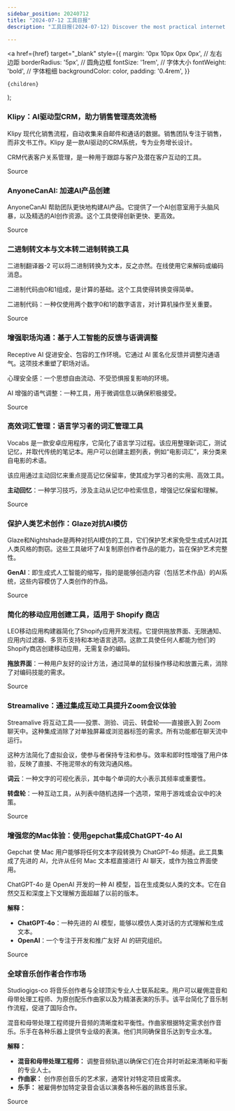```yaml
---
sidebar_position: 20240712
title: "2024-07-12 工具日报"
description: "工具日报(2024-07-12) Discover the most practical internet software, AI tools, and products of 2024 through the Tools Daily!"

---
```



  <a
    href={href}
    target="_blank"
    style={{
      margin: '0px 10px 0px 0px', // 左右边距
      borderRadius: '5px', // 圆角边框
      fontSize: '1rem', // 字体大小
      fontWeight: 'bold', // 字体粗细
      backgroundColor: color,
      padding: '0.4rem',
    }}
  >
    {children}
  </a>
);

### Klipy：AI驱动型CRM，助力销售管理高效流畅

Klipy 现代化销售流程，自动收集来自邮件和通话的数据。销售团队专注于销售，而非文书工作。Klipy 是一款AI驱动的CRM系统，专为业务增长设计。

CRM代表客户关系管理，是一种用于跟踪与客户及潜在客户互动的工具。

<Link href="https://www.producthunt.com/posts/klipy" color="#B0C4DE">Source</Link>

### AnyoneCanAI: 加速AI产品创建

AnyoneCanAI 帮助团队更快地构建AI产品。它提供了一个AI创意室用于头脑风暴，以及精选的AI创作资源。这个工具使得创新更快、更高效。

<Link href="https://www.producthunt.com/posts/anyonecanai" color="#B0C4DE">Source</Link>

### 二进制转文本与文本转二进制转换工具

二进制翻译器-2 可以将二进制转换为文本，反之亦然。在线使用它来解码或编码消息。

二进制代码由0和1组成，是计算的基础。这个工具使得转换变得简单。

二进制代码：一种仅使用两个数字0和1的数字语言，对计算机操作至关重要。

<Link href="https://www.producthunt.com/posts/binary-translator-2" color="#B0C4DE">Source</Link>

### 增强职场沟通：基于人工智能的反馈与语调调整

Receptive AI 促进安全、包容的工作环境。它通过 AI 匿名化反馈并调整沟通语气。这项技术重塑了职场对话。

心理安全感：一个思想自由流动、不受恐惧报复影响的环境。

AI 增强的语气调整：一种工具，用于微调信息以确保积极接受。

<Link href="https://www.producthunt.com/posts/receptive-ai" color="#B0C4DE">Source</Link>

### 高效词汇管理：语言学习者的词汇管理工具

Vocabs 是一款安卓应用程序，它简化了语言学习过程。该应用整理新词汇，测试记忆，并取代传统的笔记本。用户可以创建主题列表，例如“电影词汇”，来分类来自电影的术语。

该应用通过主动回忆来重点提高记忆保留率，使其成为学习者的实用、高效工具。

**主动回忆**：一种学习技巧，涉及主动从记忆中检索信息，增强记忆保留和理解。

<Link href="https://www.producthunt.com/posts/vocabs" color="#B0C4DE">Source</Link>

### 保护人类艺术创作：Glaze对抗AI模仿

Glaze和Nightshade是两种对抗AI模仿的工具，它们保护艺术家免受生成式AI对其人类风格的剽窃。这些工具破坏了AI复制原创作者作品的能力，旨在保护艺术完整性。

**GenAI**：即生成式人工智能的缩写，指的是能够创造内容（包括艺术作品）的AI系统，这些内容模仿了人类创作的作品。

<Link href="https://www.producthunt.com/posts/glaze-4" color="#B0C4DE">Source</Link>

### 简化的移动应用创建工具，适用于 Shopify 商店

LEO移动应用构建器简化了Shopify应用开发流程。它提供拖放界面、无限通知、应用内过滤器、多货币支持和本地语言选项。这款工具使任何人都能为他们的Shopify商店创建移动应用，无需复杂的编码。

**拖放界面**：一种用户友好的设计方法，通过简单的鼠标操作移动和放置元素，消除了对编码技能的需求。

<Link href="https://www.producthunt.com/posts/leo-a682e4fb-1a98-4d18-b1fa-97cb5077f093" color="#B0C4DE">Source</Link>

### Streamalive：通过集成互动工具提升Zoom会议体验

Streamalive 将互动工具——投票、测验、词云、转盘轮——直接嵌入到 Zoom 聊天中。这种集成消除了对单独屏幕或浏览器标签的需求。所有功能都在聊天流中运行。

这种方法简化了虚拟会议，使参与者保持专注和参与。效率和即时性增强了用户体验，反映了直接、不拖泥带水的有效沟通风格。

**词云**：一种文字的可视化表示，其中每个单词的大小表示其频率或重要性。

**转盘轮**：一种互动工具，从列表中随机选择一个选项，常用于游戏或会议中的决策。

<Link href="https://www.producthunt.com/posts/streamalive-app-for-zoom" color="#B0C4DE">Source</Link>

### 增强您的Mac体验：使用gepchat集成ChatGPT-4o AI

Gepchat 使 Mac 用户能够将任何文本字段转换为 ChatGPT-4o 频道。此工具集成了先进的 AI，允许从任何 Mac 文本框直接进行 AI 聊天，或作为独立界面使用。

ChatGPT-4o 是 OpenAI 开发的一种 AI 模型，旨在生成类似人类的文本。它在自然交互和深度上下文理解方面超越了以前的版本。

**解释：**
- **ChatGPT-4o**：一种先进的 AI 模型，能够以模仿人类对话的方式理解和生成文本。
- **OpenAI**：一个专注于开发和推广友好 AI 的研究组织。

<Link href="https://www.producthunt.com/posts/gepchat" color="#B0C4DE">Source</Link>

### 全球音乐创作者合作市场

Studiogigs-co 将音乐创作者与全球顶尖专业人士联系起来。用户可以雇佣混音和母带处理工程师、为原创配乐作曲家以及为精湛表演的乐手。该平台简化了音乐制作流程，促进了国际合作。

混音和母带处理工程师提升音频的清晰度和平衡性。作曲家根据特定需求创作音乐。乐手在各种乐器上提供专业级的表演。他们共同确保音乐达到专业水准。

**解释：**
- **混音和母带处理工程师：** 调整音频轨道以确保它们在合并时听起来清晰和平衡的专业人士。
- **作曲家：** 创作原创音乐的艺术家，通常针对特定项目或需求。
- **乐手：** 被雇佣参加特定录音会话以演奏各种乐器的熟练音乐家。

<Link href="https://www.producthunt.com/posts/studiogigs-co" color="#B0C4DE">Source</Link>

